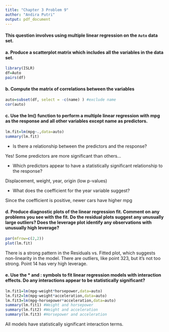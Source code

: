 ---
title: "Chapter 3 Problem 9"
author: "Andira Putri"
output: pdf_document
---

#### This question involves using multiple linear regression on the `Auto` data set.

#### a. Produce a scatterplot matrix which includes all the variables in the data set.

```{r}
library(ISLR)
df=Auto
pairs(df)
```

#### b. Compute the matrix of correlations between the variables

```{r}
auto=subset(df, select = -c(name) ) #exclude name
cor(auto)
```

#### c. Use the lm() function to perform a multiple linear regression with mpg as the response and all other variables except name as predictors.

```{r}
lm.fit=lm(mpg~.,data=auto)
summary(lm.fit)
```

* Is there a relationship between the predictors and the response?

Yes! Some predictors are more significant than others...

* Which predictors appear to have a statistically significant relationship to the response?

Displacement, weight, year, origin (low p-values)

* What does the coefficient for the year variable suggest?

Since the coefficient is positive, newer cars have higher mpg

#### d. Produce diagnostic plots of the linear regression fit. Comment on any problems you see with the fit. Do the residual plots suggest any unusually large outliers? Does the leverage plot identify any observations with unusually high leverage?

```{r}
par(mfrow=c(2,2))
plot(lm.fit)
```

There is a strong pattern in the Residuals vs. Fitted plot, which suggests non-linearity in the model. There are outliers, like point 323, but it's not too strong. Point 14 has very high leverage.

#### e. Use the * and : symbols to fit linear regression models with interaction effects. Do any interactions appear to be statistically significant?


```{r}
lm.fit1=lm(mpg~weight*horsepower,data=auto)
lm.fit2=lm(mpg~weight*acceleration,data=auto)
lm.fit3=lm(mpg~horsepower*acceleration,data=auto)
summary(lm.fit1) #Weight and horsepower
summary(lm.fit2) #Weight and acceleration
summary(lm.fit3) #Horsepower and acceleration
```

All models have statistically significant interaction terms.